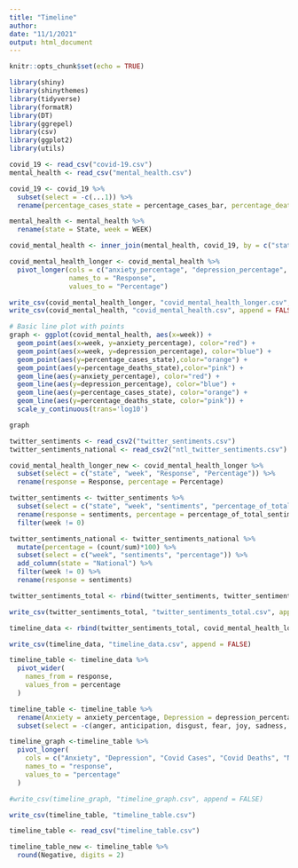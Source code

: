 ```yaml
---
title: "Timeline"
author: 
date: "11/1/2021"
output: html_document
---
```


```r
knitr::opts_chunk$set(echo = TRUE)

library(shiny)
library(shinythemes)
library(tidyverse)
library(formatR)
library(DT)
library(ggrepel)
library(csv)
library(ggplot2)
library(utils)
```

```r
covid_19 <- read_csv("covid-19.csv")
mental_health <- read_csv("mental_health.csv")

covid_19 <- covid_19 %>%
  subset(select = -c(...1)) %>%
  rename(percentage_cases_state = percentage_cases_bar, percentage_deaths_state = percentage_deaths_bar)

mental_health <- mental_health %>%
  rename(state = State, week = WEEK)

covid_mental_health <- inner_join(mental_health, covid_19, by = c("state", "week"))

covid_mental_health_longer <- covid_mental_health %>%
  pivot_longer(cols = c("anxiety_percentage", "depression_percentage", "percentage_cases_state", "percentage_deaths_state"),
               names_to = "Response",
               values_to = "Percentage")

write_csv(covid_mental_health_longer, "covid_mental_health_longer.csv", append = FALSE)
write_csv(covid_mental_health, "covid_mental_health.csv", append = FALSE)
```


```r
# Basic line plot with points
graph <- ggplot(covid_mental_health, aes(x=week)) + 
  geom_point(aes(x=week, y=anxiety_percentage), color="red") +
  geom_point(aes(x=week, y=depression_percentage), color="blue") +
  geom_point(aes(y=percentage_cases_state),color="orange") +
  geom_point(aes(y=percentage_deaths_state),color="pink") +
  geom_line(aes(y=anxiety_percentage), color="red") +
  geom_line(aes(y=depression_percentage), color="blue") +
  geom_line(aes(y=percentage_cases_state), color="orange") +
  geom_line(aes(y=percentage_deaths_state, color="pink")) +
  scale_y_continuous(trans='log10')

graph

```

```r
twitter_sentiments <- read_csv2("twitter_sentiments.csv")
twitter_sentiments_national <- read_csv2("ntl_twitter_sentiments.csv")

covid_mental_health_longer_new <- covid_mental_health_longer %>%
  subset(select = c("state", "week", "Response", "Percentage")) %>%
  rename(response = Response, percentage = Percentage)

twitter_sentiments <- twitter_sentiments %>%
  subset(select = c("state", "week", "sentiments", "percentage_of_total_sentiment")) %>%
  rename(response = sentiments, percentage = percentage_of_total_sentiment) %>%
  filter(week != 0)

twitter_sentiments_national <- twitter_sentiments_national %>%
  mutate(percentage = (count/sum)*100) %>%
  subset(select = c("week", "sentiments", "percentage")) %>%
  add_column(state = "National") %>%
  filter(week != 0) %>%
  rename(response = sentiments)

twitter_sentiments_total <- rbind(twitter_sentiments, twitter_sentiments_national)

write_csv(twitter_sentiments_total, "twitter_sentiments_total.csv", append = FALSE)

timeline_data <- rbind(twitter_sentiments_total, covid_mental_health_longer_new)

write_csv(timeline_data, "timeline_data.csv", append = FALSE)
```

```r
timeline_table <- timeline_data %>%
  pivot_wider(
    names_from = response,
    values_from = percentage
  )

timeline_table <- timeline_table %>%
  rename(Anxiety = anxiety_percentage, Depression = depression_percentage, Negative = negative, Positive = positive, "Covid Cases" = percentage_cases_state, "Covid Deaths" = percentage_deaths_state) %>%
  subset(select = -c(anger, anticipation, disgust, fear, joy, sadness, surprise, trust))

timeline_graph <-timeline_table %>%
  pivot_longer(
    cols = c("Anxiety", "Depression", "Covid Cases", "Covid Deaths", "Negative", "Positive"),
    names_to = "response",
    values_to = "percentage"
  )

#write_csv(timeline_graph, "timeline_graph.csv", append = FALSE)

write_csv(timeline_table, "timeline_table.csv")
```

```r
timeline_table <- read_csv("timeline_table.csv")

timeline_table_new <- timeline_table %>%
  round(Negative, digits = 2)
```


